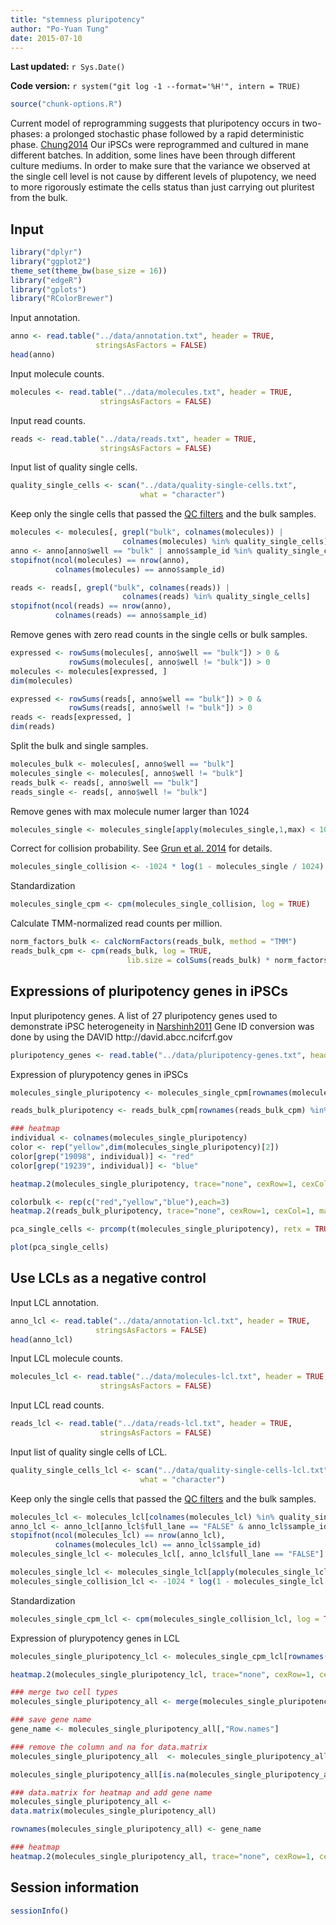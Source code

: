 ```yaml
---
title: "stemness pluripotency"
author: "Po-Yuan Tung"
date: 2015-07-10
---
```


**Last updated:** `r Sys.Date()`

**Code version:** `r system("git log -1 --format='%H'", intern = TRUE)`

```r
source("chunk-options.R")
```

Current model of reprogramming suggests that pluripotency occurs in two-phases: a prolonged stochastic phase followed by a rapid deterministic phase. [Chung2014] 
Our iPSCs were reprogrammed and cultured in mane different batches. In addition, some lines have been through different culture mediums. In order to make sure that the variance we observed at the single cell level is not cause by different levels of plupotency, we need to more rigorously estimate the cells status than just carrying out pluritest from the bulk.

[Chung2014]:http://journals.plos.org/plosone/article?id=10.1371/journal.pone.0095304

## Input

```r
library("dplyr")
library("ggplot2")
theme_set(theme_bw(base_size = 16))
library("edgeR")
library("gplots")
library("RColorBrewer")
```

Input annotation.

```r
anno <- read.table("../data/annotation.txt", header = TRUE,
                   stringsAsFactors = FALSE)
head(anno)
```

Input molecule counts.

```r
molecules <- read.table("../data/molecules.txt", header = TRUE,
                    stringsAsFactors = FALSE)
```

Input read counts.

```r
reads <- read.table("../data/reads.txt", header = TRUE,
                    stringsAsFactors = FALSE)
```

Input list of quality single cells.

```r
quality_single_cells <- scan("../data/quality-single-cells.txt",
                             what = "character")
```

Keep only the single cells that passed the [QC filters](qc-cell-ipsc.html) and the bulk samples.

```r
molecules <- molecules[, grepl("bulk", colnames(molecules)) |
                         colnames(molecules) %in% quality_single_cells]
anno <- anno[anno$well == "bulk" | anno$sample_id %in% quality_single_cells, ]
stopifnot(ncol(molecules) == nrow(anno),
          colnames(molecules) == anno$sample_id)

reads <- reads[, grepl("bulk", colnames(reads)) |
                         colnames(reads) %in% quality_single_cells]
stopifnot(ncol(reads) == nrow(anno),
          colnames(reads) == anno$sample_id)
```

Remove genes with zero read counts in the single cells or bulk samples.

```r
expressed <- rowSums(molecules[, anno$well == "bulk"]) > 0 &
             rowSums(molecules[, anno$well != "bulk"]) > 0
molecules <- molecules[expressed, ]
dim(molecules)

expressed <- rowSums(reads[, anno$well == "bulk"]) > 0 &
             rowSums(reads[, anno$well != "bulk"]) > 0
reads <- reads[expressed, ]
dim(reads)
```

Split the bulk and single samples.

```r
molecules_bulk <- molecules[, anno$well == "bulk"]
molecules_single <- molecules[, anno$well != "bulk"]
reads_bulk <- reads[, anno$well == "bulk"]
reads_single <- reads[, anno$well != "bulk"]
```

Remove genes with max molecule numer larger than 1024
```r
molecules_single <- molecules_single[apply(molecules_single,1,max) < 1024,]
```

Correct for collision probability. See [Grun et al. 2014][Grun2014] for details.

[Grun2014]: http://www.nature.com/nmeth/journal/v11/n6/full/nmeth.2930.html#methods

```r
molecules_single_collision <- -1024 * log(1 - molecules_single / 1024)
```

Standardization
```r
molecules_single_cpm <- cpm(molecules_single_collision, log = TRUE)
```

Calculate TMM-normalized read counts per million.

```r
norm_factors_bulk <- calcNormFactors(reads_bulk, method = "TMM")
reads_bulk_cpm <- cpm(reads_bulk, log = TRUE,
                          lib.size = colSums(reads_bulk) * norm_factors_bulk)
```

## Expressions of pluripotency genes in iPSCs

Input pluripotency genes.
A list of 27 pluripotency genes used to demonstrate iPSC heterogeneity in [Narshinh2011]
Gene ID conversion was done by using the DAVID http://david.abcc.ncifcrf.gov

[Narshinh2011]: http://www.jci.org/articles/view/44635

```r
pluripotency_genes <- read.table("../data/pluripotency-genes.txt", header = TRUE, sep="\t")
```

Expression of plurypotency genes in iPSCs
```r
molecules_single_pluripotency <- molecules_single_cpm[rownames(molecules_single_cpm) %in% pluripotency_genes[,2],]

reads_bulk_pluripotency <- reads_bulk_cpm[rownames(reads_bulk_cpm) %in% pluripotency_genes[,2],]

### heatmap 
individual <- colnames(molecules_single_pluripotency)
color <- rep("yellow",dim(molecules_single_pluripotency)[2])
color[grep("19098", individual)] <- "red"
color[grep("19239", individual)] <- "blue"

heatmap.2(molecules_single_pluripotency, trace="none", cexRow=1, cexCol=1, margins=c(8,8), xlab="single cells", ColSideColors=color)

colorbulk <- rep(c("red","yellow","blue"),each=3)
heatmap.2(reads_bulk_pluripotency, trace="none", cexRow=1, cexCol=1, margins=c(8,8),xlab="bulk", ColSideColors=colorbulk)

```

```r
pca_single_cells <- prcomp(t(molecules_single_pluripotency), retx = TRUE, scale. = TRUE, center = TRUE)

plot(pca_single_cells)
```

## Use LCLs as a negative control 
Input LCL annotation.

```r
anno_lcl <- read.table("../data/annotation-lcl.txt", header = TRUE,
                   stringsAsFactors = FALSE)
head(anno_lcl)
```

Input LCL molecule counts.

```r
molecules_lcl <- read.table("../data/molecules-lcl.txt", header = TRUE,
                    stringsAsFactors = FALSE)
```

Input LCL read counts.

```r
reads_lcl <- read.table("../data/reads-lcl.txt", header = TRUE,
                    stringsAsFactors = FALSE)
```

Input list of quality single cells of LCL.

```r
quality_single_cells_lcl <- scan("../data/quality-single-cells-lcl.txt",
                             what = "character")
```

Keep only the single cells that passed the [QC filters](qc-cell-lcl.html) and the bulk samples.

```r
molecules_lcl <- molecules_lcl[colnames(molecules_lcl) %in% quality_single_cells_lcl]
anno_lcl <- anno_lcl[anno_lcl$full_lane == "FALSE" & anno_lcl$sample_id %in% quality_single_cells_lcl, ]
stopifnot(ncol(molecules_lcl) == nrow(anno_lcl),
          colnames(molecules_lcl) == anno_lcl$sample_id)
molecules_single_lcl <- molecules_lcl[, anno_lcl$full_lane == "FALSE"]
```

```r
molecules_single_lcl <- molecules_single_lcl[apply(molecules_single_lcl,1,max) < 1024,]
molecules_single_collision_lcl <- -1024 * log(1 - molecules_single_lcl / 1024)
```

Standardization
```r
molecules_single_cpm_lcl <- cpm(molecules_single_collision_lcl, log = TRUE)
```


Expression of plurypotency genes in LCL
```r
molecules_single_pluripotency_lcl <- molecules_single_cpm_lcl[rownames(molecules_single_cpm_lcl) %in% pluripotency_genes[,2],]

heatmap.2(molecules_single_pluripotency_lcl, trace="none", cexRow=1, cexCol=1, margins=c(8,8),xlab="single cells", ylab= "pluripotency gene")
```


```r
### merge two cell types
molecules_single_pluripotency_all <- merge(molecules_single_pluripotency,molecules_single_pluripotency_lcl,by = "row.names", all = TRUE)

### save gene name
gene_name <- molecules_single_pluripotency_all[,"Row.names"]

### remove the column and na for data.matrix
molecules_single_pluripotency_all  <- molecules_single_pluripotency_all[,!colnames(molecules_single_pluripotency_all) == "Row.names"]

molecules_single_pluripotency_all[is.na(molecules_single_pluripotency_all)] <- 0

### data.matrix for heatmap and add gene name
molecules_single_pluripotency_all <- 
data.matrix(molecules_single_pluripotency_all)

rownames(molecules_single_pluripotency_all) <- gene_name

### heatmap
heatmap.2(molecules_single_pluripotency_all, trace="none", cexRow=1, cexCol=1, margins=c(8,8),xlab="single cells", ylab= "pluripotency gene")
```

## Session information

```r
sessionInfo()
```
